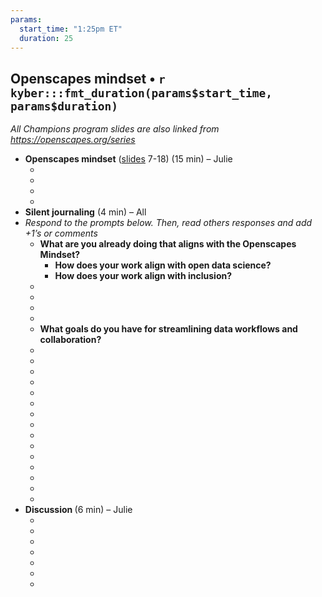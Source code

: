 ```yaml
---
params:
  start_time: "1:25pm ET"
  duration: 25
---
```


## Openscapes mindset • `r kyber:::fmt_duration(params$start_time, params$duration)`
*All Champions program slides are also linked from <https://openscapes.org/series>* 

- **Openscapes mindset** ([slides](https://docs.google.com/presentation/d/1giEW0EIYVnxneGpOBSJnEqg-1CVBUGrbH8Z5gawdeBc/edit?usp=sharing) 7-18) (15 min) – Julie
  - ‎
  -  
  -  
  - 
- **Silent journaling** (4 min) – All
- *Respond to the prompts below. Then, read others responses and add +1’s or comments*
    - **What are you already doing that aligns with the Openscapes Mindset?**
        - **How does your work align with open data science?**
        - **How does your work align with inclusion?**
    - 
    - 
    -  
    -  
    - **What goals do you have for streamlining data workflows and collaboration?**
    -  ‎
    -  
    -  
    -   
    -  
    -  
    -  
    -  
    - 
    - 
    - 
    - 
    -  
    -  
    -  
- **Discussion **(6 min) – Julie
    -  ‎
    -  
    -  
    -  
    -  
    -  
    - 
